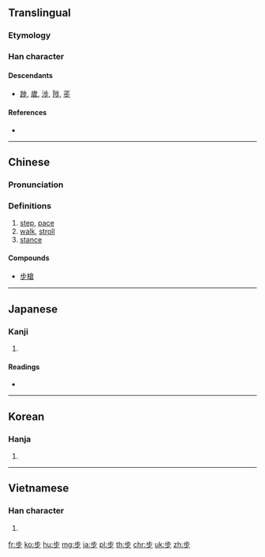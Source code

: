 {{also|歩}}
==Translingual==

{{stroke order}}

===Etymology===
{{Han compound|止|𣥂|ls=ic}}

===Han character===
{{Han char|rn=77|rad=止|as=03|sn=7|four=2120<sub>9</sub>|canj=卜中一竹 (YLMH)|ids=⿱[[止]][[𣥂]]}}

====Descendants====
* [[踄]], [[歲]], [[涉]], [[陟]], [[荹]]

====References====
* {{Han ref|kx=0574.150|dkj=16264|dj=0964.090|hdz=21438.060|uh=6B65|ud=27493|bh=A842|bd=43074}}

----

==Chinese==
{{zh-forms}}

===Pronunciation===
{{zh-pron
|m=bù
|c=bou6
|mc=y
|oc=y
|ma=
|cat=n,v
}}

===Definitions===
# [[step]], [[pace]]
# [[walk]], [[stroll]]
# [[stance]]

====Compounds====
* [[步槍]]

----

==Japanese==

===Kanji===
{{ja-kanji|grade=|rs=止03}}

# {{defn|lang=ja|sort=止03}}

====Readings====
* {{ja-readings|on=[[ほ]] (ho), [[ぶ]] (bu), [[ふ]] (fu)|kun=[[あるく]] (aruku), [[あゆむ]] (ayumu), [[あゆみ]] (ayumi)}}

----

==Korean==

===Hanja===
{{ko-hanja|hangeul=보|eumhun=|rv=bo|mr=po|y=po}}

# {{defn|lang=ko|sort=止03}}

----

==Vietnamese==

===Han character===
{{vi-hantu|[[bộ]], [[bụa]], [[buạ]]|rs=止03}}

# {{defn|lang=vi|sort=止03}}

[[fr:步]]
[[ko:步]]
[[hu:步]]
[[mg:步]]
[[ja:步]]
[[pl:步]]
[[th:步]]
[[chr:步]]
[[uk:步]]
[[zh:步]]